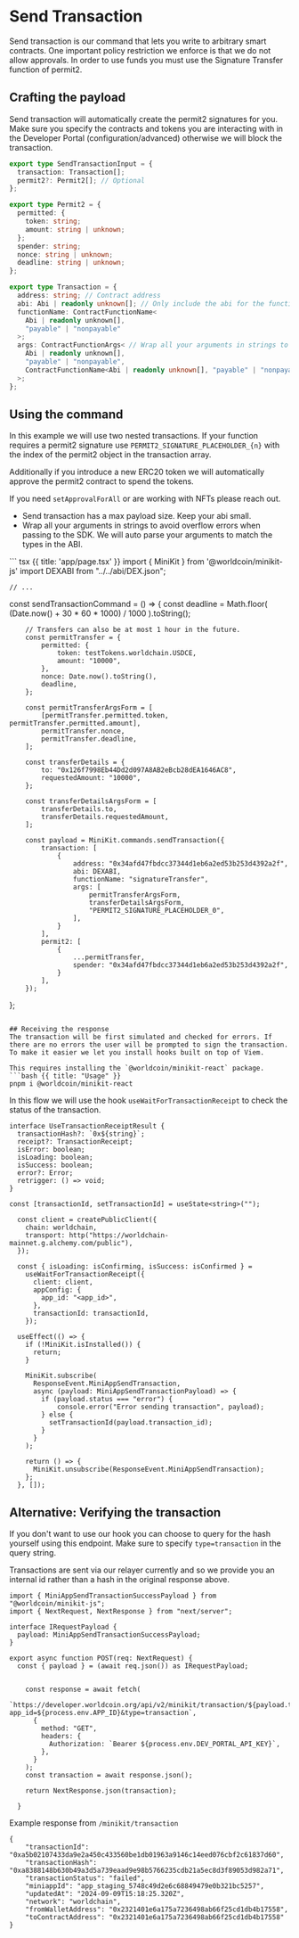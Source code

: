 
# Send Transaction
Send transaction is our command that lets you write to arbitrary smart contracts. 
One important policy restriction we enforce is that we do not allow approvals. In order to use funds
you must use the Signature Transfer function of <Link href="https://docs.uniswap.org/contracts/permit2/reference/signature-transfer">permit2</Link>.


## Crafting the payload

Send transaction will automatically create the permit2 signatures for you. 
<Note type="info">
	Make sure you specify the contracts and tokens you are interacting with in the Developer Portal (configuration/advanced) otherwise we will block the transaction.
</Note>
``` ts
export type SendTransactionInput = {
  transaction: Transaction[];
  permit2?: Permit2[]; // Optional
};

export type Permit2 = {
  permitted: {
    token: string;
    amount: string | unknown;
  };
  spender: string;
  nonce: string | unknown;
  deadline: string | unknown;
};

export type Transaction = {
  address: string; // Contract address
  abi: Abi | readonly unknown[]; // Only include the abi for the function you're calling
  functionName: ContractFunctionName<
    Abi | readonly unknown[],
    "payable" | "nonpayable"
  >;
  args: ContractFunctionArgs< // Wrap all your arguments in strings to avoid overflow errors
    Abi | readonly unknown[],
    "payable" | "nonpayable",
    ContractFunctionName<Abi | readonly unknown[], "payable" | "nonpayable">
  >;
};
```

## Using the command
In this example we will use two nested transactions. If your function requires a permit2 signature use `PERMIT2_SIGNATURE_PLACEHOLDER_{n}` with 
the index of the permit2 object in the transaction array. 

Additionally if you introduce a new ERC20 token we will automatically approve the permit2 contract to spend the tokens.

If you need `setApprovalForAll` or are working with NFTs please reach out. 
<Note type="info">
  - Send transaction has a max payload size. Keep your abi small.
  - Wrap all your arguments in strings to avoid overflow errors when passing to the SDK. We will auto parse your arguments to match the types in the ABI.
</Note>
``` tsx {{ title: 'app/page.tsx' }}
import { MiniKit } from '@worldcoin/minikit-js'
import DEXABI from "../../abi/DEX.json";
    
    // ...  
   const sendTransactionCommand = () => {
        const deadline = Math.floor(
            (Date.now() + 30 * 60 * 1000) / 1000
        ).toString();

        // Transfers can also be at most 1 hour in the future.
        const permitTransfer = {
            permitted: {
                token: testTokens.worldchain.USDCE,
                amount: "10000",
            },
            nonce: Date.now().toString(),
            deadline,
        };

        const permitTransferArgsForm = [
            [permitTransfer.permitted.token, permitTransfer.permitted.amount],
            permitTransfer.nonce,
            permitTransfer.deadline,
        ];

        const transferDetails = {
            to: "0x126f7998Eb44Dd2d097A8AB2eBcb28dEA1646AC8",
            requestedAmount: "10000",
        };

        const transferDetailsArgsForm = [
            transferDetails.to,
            transferDetails.requestedAmount,
        ];

        const payload = MiniKit.commands.sendTransaction({
            transaction: [
                {
                    address: "0x34afd47fbdcc37344d1eb6a2ed53b253d4392a2f",
                    abi: DEXABI,
                    functionName: "signatureTransfer",
                    args: [
                        permitTransferArgsForm,
                        transferDetailsArgsForm,
                        "PERMIT2_SIGNATURE_PLACEHOLDER_0",
                    ],
                }
            ],
            permit2: [
                {
                    ...permitTransfer,
                    spender: "0x34afd47fbdcc37344d1eb6a2ed53b253d4392a2f",
                }
            ],
        });
  };

```

## Receiving the response
The transaction will be first simulated and checked for errors. If there are no errors the user will be prompted to sign the transaction. To make it easier we let you install hooks built on top of Viem.

This requires installing the `@worldcoin/minikit-react` package.
```bash {{ title: "Usage" }}
pnpm i @worldcoin/minikit-react
```

In this flow we will use the hook `useWaitForTransactionReceipt` to check the status of the transaction. 
```tsx
interface UseTransactionReceiptResult {
  transactionHash?: `0x${string}`;
  receipt?: TransactionReceipt;
  isError: boolean;
  isLoading: boolean;
  isSuccess: boolean;
  error?: Error;
  retrigger: () => void;
}
```

``` tsx {{ title: 'app/page.tsx' }}
const [transactionId, setTransactionId] = useState<string>("");

  const client = createPublicClient({
    chain: worldchain,
    transport: http("https://worldchain-mainnet.g.alchemy.com/public"),
  });

  const { isLoading: isConfirming, isSuccess: isConfirmed } =
    useWaitForTransactionReceipt({
      client: client,
      appConfig: {
        app_id: "<app_id>",
      },
      transactionId: transactionId,
    });

  useEffect(() => {
    if (!MiniKit.isInstalled()) {
      return;
    }

    MiniKit.subscribe(
      ResponseEvent.MiniAppSendTransaction,
      async (payload: MiniAppSendTransactionPayload) => {
        if (payload.status === "error") {
            console.error("Error sending transaction", payload);
        } else {
          setTransactionId(payload.transaction_id);
        }
      }
    );

    return () => {
      MiniKit.unsubscribe(ResponseEvent.MiniAppSendTransaction);
    };
  }, []);

```

## Alternative: Verifying the transaction 
If you don't want to use our hook you can choose to query for the hash yourself using this endpoint. Make sure to specify `type=transaction` in the query string. 

Transactions are sent via our relayer currently and so we provide you an internal id rather than a hash in the original response above.
``` tsx {{ title: 'app/confirm-transaction/route.ts' }}
import { MiniAppSendTransactionSuccessPayload } from "@worldcoin/minikit-js";
import { NextRequest, NextResponse } from "next/server";

interface IRequestPayload {
  payload: MiniAppSendTransactionSuccessPayload;
}

export async function POST(req: NextRequest) {
  const { payload } = (await req.json()) as IRequestPayload;
  
  
    const response = await fetch(
      `https://developer.worldcoin.org/api/v2/minikit/transaction/${payload.transaction_id}?app_id=${process.env.APP_ID}&type=transaction`,
      {
        method: "GET",
        headers: {
          Authorization: `Bearer ${process.env.DEV_PORTAL_API_KEY}`,
        },
      }
    );
    const transaction = await response.json();

    return NextResponse.json(transaction);

  }
```
Example response from `/minikit/transaction`
```tsx
{
    "transactionId": "0xa5b02107433da9e2a450c433560be1db01963a9146c14eed076cbf2c61837d60",
    "transactionHash": "0xa8388148b630b49a3d5a739eaad9e98b5766235cdb21a5ec8d3f89053d982a71",
    "transactionStatus": "failed",
    "miniappId": "app_staging_5748c49d2e6c68849479e0b321bc5257",
    "updatedAt": "2024-09-09T15:18:25.320Z",
    "network": "worldchain",
    "fromWalletAddress": "0x2321401e6a175a7236498ab66f25cd1db4b17558",
    "toContractAddress": "0x2321401e6a175a7236498ab66f25cd1db4b17558"
}
```